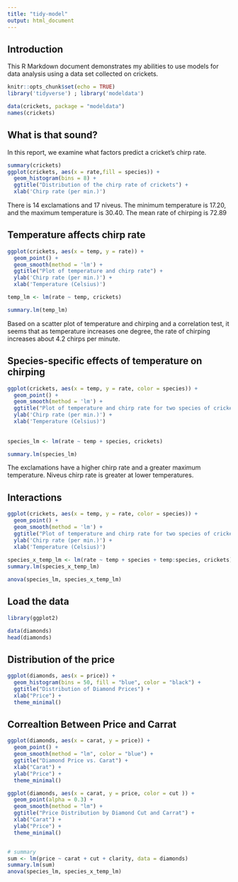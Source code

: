 ```yaml
---
title: "tidy-model"
output: html_document
---
```

## Introduction

This R Markdown document demonstrates my abilities to use models for data analysis using a data set collected on crickets.
```r
knitr::opts_chunk$set(echo = TRUE)
library('tidyverse') ; library('modeldata')
``` 

```r
data(crickets, package = "modeldata")
names(crickets)
```

## What is that sound?
In this report, we examine what factors predict a cricket's chirp rate.

```r
summary(crickets)
ggplot(crickets, aes(x = rate,fill = species)) +
  geom_histogram(bins = 8) + 
  ggtitle("Distribution of the chirp rate of crickets") +
  xlab('Chirp rate (per min.)')
```

There is 14 exclamations and 17 niveus. The minimum temperature is 17.20, and the maximum temperature is 30.40. The mean rate of chirping is 72.89 

## Temperature affects chirp rate

```r
ggplot(crickets, aes(x = temp, y = rate)) +
  geom_point() + 
  geom_smooth(method = 'lm') +
  ggtitle("Plot of temperature and chirp rate") +
  ylab('Chirp rate (per min.)') +
  xlab('Temperature (Celsius)')

temp_lm <- lm(rate ~ temp, crickets)

summary.lm(temp_lm)
```

Based on a scatter plot of temperature and chirping and a correlation test, it seems that as temperature increases one degree, the rate of chirping increases about 4.2 chirps per minute.

## Species-specific effects of temperature on chirping
```r
ggplot(crickets, aes(x = temp, y = rate, color = species)) +
  geom_point() + 
  geom_smooth(method = 'lm') +
  ggtitle("Plot of temperature and chirp rate for two species of crickets") +
  ylab('Chirp rate (per min.)') +
  xlab('Temperature (Celsius)')
  
  
species_lm <- lm(rate ~ temp + species, crickets)

summary.lm(species_lm)
```

The exclamations have a higher chirp rate and a greater maximum temperature. Niveus chirp rate is greater at lower temperatures.

## Interactions

```r
ggplot(crickets, aes(x = temp, y = rate, color = species)) +
  geom_point() + 
  geom_smooth(method = 'lm') +
  ggtitle("Plot of temperature and chirp rate for two species of crickets") +
  ylab('Chirp rate (per min.)') +
  xlab('Temperature (Celsius)')
  
species_x_temp_lm <- lm(rate ~ temp + species + temp:species, crickets) 
summary.lm(species_x_temp_lm)

anova(species_lm, species_x_temp_lm)
```

## Load the data
```r
library(ggplot2)

data(diamonds)  
head(diamonds) 
```

## Distribution of the price 
```r
ggplot(diamonds, aes(x = price)) +
  geom_histogram(bins = 50, fill = "blue", color = "black") +
  ggtitle("Distribution of Diamond Prices") +
  xlab("Price") +
  theme_minimal()
``` 

## Correaltion Between Price and Carrat 
```r
ggplot(diamonds, aes(x = carat, y = price)) +
  geom_point() +
  geom_smooth(method = "lm", color = "blue") +
  ggtitle("Diamond Price vs. Carat") +
  xlab("Carat") +
  ylab("Price") +
  theme_minimal()

```


```r

ggplot(diamonds, aes(x = carat, y = price, color = cut )) +
  geom_point(alpha = 0.3) +
  geom_smooth(method = "lm") +
  ggtitle("Price Distribution by Diamond Cut and Carrat") +
  xlab("Carat") +
  ylab("Price") +
  theme_minimal()


# summary 
sum <- lm(price ~ carat + cut + clarity, data = diamonds)
summary.lm(sum)
anova(species_lm, species_x_temp_lm)



```